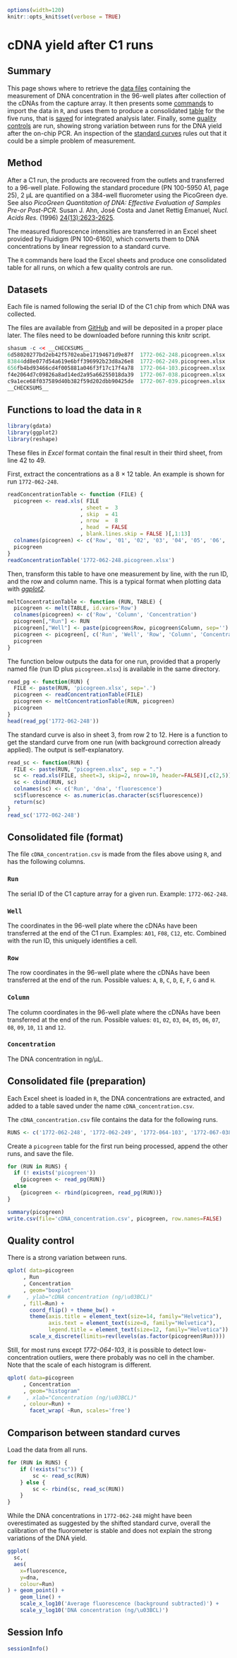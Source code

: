 ```r
options(width=120)
knitr::opts_knit$set(verbose = TRUE)
```

cDNA yield after C1 runs
========================

Summary
-------

This page shows where to retrieve the [data files](#datasets) containing the
measurement of DNA concentration in the 96-well plates after collection of the
cDNAs from the capture array.  It then presents some [commands](#functions) to
import the data in `R`, and uses them to produce a consolidated
[table](#output-format) for the five runs, that is [saved](#save-data) for
integrated analysis later.  Finally, some [quality controls](#qc) are run,
showing strong variation between runs for the DNA yield after the on-chip PCR.
An inspection of the [standard curves](#standard-curves) rules out that it
could be a simple problem of measurement.


Method
------

After a C1 run, the products are recovered from the outlets and transferred to a
96-well plate.  Following the standard procedure (PN 100-5950 A1, page 25),
2 μL are quantified on a 384-well fluorometer using the PicoGreen dye.  See
also _PicoGreen Quantitation of DNA: Effective Evaluation of Samples Pre-or
Post-PCR._ Susan J. Ahn, José Costa and Janet Rettig Emanuel, _Nucl. Acids
Res._ (1996) [24(13):2623-2625](http://dx.doi.org/10.1093/nar/24.13.2623).

The measured fluorescence intensities are transferred in an Excel sheet
provided by Fluidigm (PN 100-6160), which converts them to DNA concentrations
by linear regression to a standard curve.

The `R` commands here load the Excel sheets and produce one consolidated table
for all runs, on which a few quality controls are run.


<a name='datasets'>Datasets</a>
-------------------------------

Each file is named following the serial ID of the C1 chip from which DNA was collected.

The files are available from [GitHub]() and will be deposited in a proper place
later.  The files need to be downloaded before running this knitr script.

```r
shasum -c << __CHECKSUMS__
6d58020277bd2eb42f5702eabe17194671d9e87f  1772-062-248.picogreen.xlsx
83844dd8e077d54a619e6bff396992b23d8a26e8  1772-062-249.picogreen.xlsx
656fb4bd93466cd4f005881a046f3f17c17f4a78  1772-064-103.picogreen.xlsx
f4e2064d7c09826a8ad14ed2a95a66255018da39  1772-067-038.picogreen.xlsx
c9a1ece68f037589d40b382f59d202dbb90425de  1772-067-039.picogreen.xlsx
__CHECKSUMS__
```


<a name='functions'>Functions to load the data in `R`</a>
---------------------------------------------------------

```r
library(gdata)
library(ggplot2)
library(reshape)
```

These files in _Excel_ format contain the final result in their third sheet,
from line 42 to 49.

First, extract the concentrations as a 8 × 12 table.  An example is shown for
run `1772-062-248`.

```r
readConcentrationTable <- function (FILE) {
  picogreen <- read.xls( FILE
                       , sheet =  3
                       , skip  = 41
                       , nrow  =  8
                       , head  = FALSE
                       , blank.lines.skip = FALSE )[,1:13]
  colnames(picogreen) <- c('Row', '01', '02', '03', '04', '05', '06', '07', '08', '09', '10', '11', '12')
  picogreen
}
readConcentrationTable('1772-062-248.picogreen.xlsx')
```

Then, transform this table to have one measurement by line, with the run ID,
and the row and column name.  This is a typical format when plotting data with
_[ggplot2](http://ggplot2.org/)_.

```r
meltConcentrationTable <- function (RUN, TABLE) {
  picogreen <- melt(TABLE, id.vars='Row')
  colnames(picogreen) <- c('Row', 'Column', 'Concentration')
  picogreen[,"Run"] <- RUN
  picogreen[,"Well"] <- paste(picogreen$Row, picogreen$Column, sep='')
  picogreen <- picogreen[, c('Run', 'Well', 'Row', 'Column', 'Concentration')]
  picogreen
}
```

The function below outputs the data for one run, provided that a properly named
file (run ID plus `picogreen.xlsx`) is available in the same directory.

```r
read_pg <- function(RUN) {
  FILE <- paste(RUN, 'picogreen.xlsx', sep='.')
  picogreen <- readConcentrationTable(FILE)
  picogreen <- meltConcentrationTable(RUN, picogreen)
  picogreen
}
head(read_pg('1772-062-248'))
```

The standard curve is also in sheet 3, from row 2 to 12.  Here is a function to
get the standard curve from one run (with background correction already
applied).  The output is self-explanatory.

```r
read_sc <- function(RUN) {
  FILE <- paste(RUN, "picogreen.xlsx", sep = ".")
  sc <- read.xls(FILE, sheet=3, skip=2, nrow=10, header=FALSE)[,c(2,5)]
  sc <- cbind(RUN, sc)
  colnames(sc) <- c('Run', 'dna', 'fluorescence')
  sc$fluorescence <- as.numeric(as.character(sc$fluorescence))
  return(sc)
}
read_sc('1772-062-248')
```

<a name="output-format">Consolidated file (format)</a>
------------------------------------------------------

The file `cDNA_concentration.csv` is made from the files above using `R`, and has
the following columns.

### `Run`

The serial ID of the C1 capture array for a given run.  Example: `1772-062-248`.

### `Well`

The coordinates in the 96-well plate where the cDNAs have been transferred at
the end of the C1 run. Examples: `A01`, `F08`, `C12`, etc.  Combined with the
run ID, this uniquely identifies a cell.

### `Row`

The row coordinates in the 96-well plate where the cDNAs have been transferred
at the end of the run.  Possible values: `A`, `B`, `C`, `D`, `E`, `F`, `G` and
`H`.

### `Column`

The column coordinates in the 96-well plate where the cDNAs have been
transferred at the end of the run.  Possible values: `01`, `02`, `03`, `04`,
`05`, `06`, `07`, `08`, `09`, `10`, `11` and `12`.

### `Concentration`

The DNA concentration in ng/μL.


<a name="save-data">Consolidated file (preparation)</a>
-------------------------------------------------------

Each Excel sheet is loaded in `R`, the DNA concentrations are extracted, and
added to a table saved under the name `cDNA_concentration.csv`.

The `cDNA_concentration.csv` file contains the data for the following runs.

```r
RUNS <- c('1772-062-248', '1772-062-249', '1772-064-103', '1772-067-038', '1772-067-039')
```

Create a `picogreen` table for the first run being processed, append the other
runs, and save the file.

```r
for (RUN in RUNS) {
  if (! exists('picogreen'))
    {picogreen <- read_pg(RUN)}
  else
    {picogreen <- rbind(picogreen, read_pg(RUN))}
}

summary(picogreen)
write.csv(file='cDNA_concentration.csv', picogreen, row.names=FALSE)
```

<a name='qc'>Quality control</a>
--------------------------------

There is a strong variation between runs.

```r
qplot( data=picogreen
     , Run
     , Concentration
     , geom="boxplot"      
#     , ylab="cDNA concentration (ng/\u03BCL)"
     , fill=Run) + 
       coord_flip() + theme_bw() +
       theme(axis.title = element_text(size=14, family="Helvetica"),
             axis.text = element_text(size=8, family="Helvetica"),
             legend.title = element_text(size=12, family="Helvetica")) +
       scale_x_discrete(limits=rev(levels(as.factor(picogreen$Run))))
```

Still, for most runs except _1772-064-103_, it is possible to detect
low-concentration outliers, were there probably was no cell in the chamber.
Note that the scale of each histogram is different.

```r
qplot( data=picogreen
     , Concentration
     , geom="histogram"
#     , xlab="Concentration (ng/\u03BCL)"
     , colour=Run) + 
       facet_wrap( ~Run, scales='free')
```

<a name='standard-curves'>Comparison between standard curves</a>
----------------------------------------------------------------

Load the data from all runs.

```r
for (RUN in RUNS) {
    if (!exists("sc")) {
        sc <- read_sc(RUN)
    } else {
        sc <- rbind(sc, read_sc(RUN))
    }
}
```

While the DNA concentrations in `1772-062-248` might have been overestimated
as suggested by the shifted standard curve, overall the calibration of the
fluorometer is stable and does not explain the strong variations of the DNA
yield. 

```r
ggplot(
  sc,
  aes(
    x=fluorescence,
    y=dna,
    colour=Run)
) + geom_point() +
    geom_line() + 
    scale_x_log10('Average fluorescence (background subtracted)') +
    scale_y_log10('DNA concentration (ng/\u03BCL)')
```

Session Info
------------

```r
sessionInfo()
```
